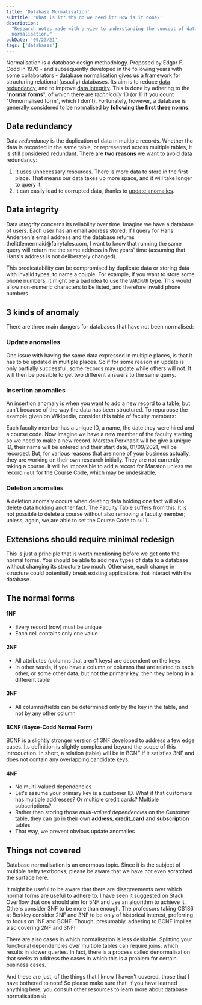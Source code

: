```yaml
---
title: 'Database Normalisation'
subtitle: 'What is it? Why do we need it? How is it done?'
description:
  "Research notes made with a view to understanding the concept of database
  normalisation."
pubDate: '09/23/21'
tags: ['databases']
---
```



Normalisation is a database design methodology. Proposed by Edgar F. Codd
in 1970 - and subsequently developed in the following years with some collaborators - database
normalisation gives us a framework for structuring relational (usually) databases. Its aim
is to reduce [data redundancy](#data-redundancy), and to improve [data integrity](#data-integrity).
This is done by adhering to the "**normal forms**", of which there are *technically* 10 (or
11 if you count "Unnormalised form", which I don't). Fortunately, however, a database is generally
considered to be normalised by **following the first three norms**.

## Data redundancy

Data _redundancy_ is the duplication of data in multiple records. Whether the data is
recorded in the same table, or represented across multiple tables, it is still considered
redundant. There are **two reasons** we want to avoid data redundancy:

1. It uses unnecessary resources. There is more data to store in the first place. That
   means our data takes up more space, and it will take longer to query it.
2. It can easily lead to corrupted data, thanks to <a href="#update-anomalies">update
   anomalies</a>.

## Data integrity

Data _integrity_ concerns its reliability over time. Imagine we have a database of users.
Each user has an email address stored. If I query for Hans Andersen's email address and
the database returns thelittlemermaid<span>@</span>fairytales.com, I want to know that
running the same query will return me the same address in five years' time (assuming that
Hans's address is not deliberately changed).

This predicatability can be compromised by duplicate data or storing data with invalid
types, to name a couple. For example, if you want to store some phone numbers, it might be
a bad idea to use the `VARCHAR` type. This would allow non-numeric characters to be
listed, and therefore invalid phone numbers.

## 3 kinds of anomaly

There are three main dangers for databases that have not been normalised:

### Update anomalies

One issue with having the same data expressed in multiple places, is that it has to be
updated in multiple places. So if for some reason an update is only partially successful,
some records may update while others will not. It will then be possible to get two
different answers to the same query.

### Insertion anomalies

An insertion anomaly is when you want to add a new record to a table, but can't because of
the way the data has been structured. To repurpose the example given on Wikipedia,
consider this table of faculty members:

<FacultyTable />

Each faculty member has a unique ID, a name, the date they were hired and a course code.
Now imagine we have a new member of the faculty starting so we need to make a new record.
Marston Porkhabit will be give a unique ID, their name will be entered and their start
date, 01/09/2021, will be recorded. But, for various reasons that are none of your
business actually, they are working on their own research initially. They are not
currently taking a course. It will be impossible to add a record for Marston unless we
record `null` for the Course Code, which may be undesirable.

### Deletion anomalies

A deletion anomaly occurs when deleting data holding one fact will also delete data
holding another fact. The Faculty Table suffers from this. It is not possible to delete a
course without also removing a faculty member; unless, again, we are able to set the
Course Code to `null`.

## Extensions should require minimal redesign

This is just a principle that is worth mentioning before we get onto the normal forms. You
should be able to add new types of data to a database without changing its structure too
much. Otherwise, each change in structure could potentially break existing applications
that interact with the database.

## The normal forms

#### 1NF

- Every record (row) must be unique
- Each cell contains only one value

#### 2NF

- All attributes (columns that aren't keys) are dependent on the keys
- In other words, if you have a column or columns that are related to each other, or some
  other data, but not the primary key, then they belong in a different table

#### 3NF

- All columns/fields can be determined only by the key in the table, and not by any other
  column

#### BCNF (Boyce-Codd Normal Form)

BCNF is a slightly stronger version of 3NF developed to address a few edge cases. Its
definition is slightly complex and beyond the scope of this introduction. In short, a
relation (table) will be in BCNF if it satisfies 3NF and does not contain any overlapping
candidate keys.

#### 4NF

- No multi-valued dependencies
- Let's assume your primary key is a customer ID. What if that customers has multiple
  addresses? Or multiple credit cards? Multiple subscriptions?
- Rather than storing those _multi-valued dependencies_ on the Customer table, they can go
  in their own **address**, **credit_card** and **subscription** tables
- That way, we prevent obvious update anomalies

## Things not covered

Database normalisation is an enormous topic. Since it is the subject of multiple hefty
textbooks, please be aware that we have not even scratched the surface here.

It might be useful to be aware that there are disagreements over which normal forms are
useful to adhere to. I have seen it suggested on Stack Overflow that one should aim for
5NF and use an algorithm to achieve it. Others consider 3NF to be more than enough. The
professors taking CS186 at Berkley consider 2NF and 3NF to be only of historical interest,
preferring to focus on 1NF and BCNF. Though, presumably, adhering to BCNF implies also
covering 2NF and 3NF!

There are also cases in which normalisation is less desirable. Splitting your functional
dependencies over multiple tables can require joins, which results in slower queries. In
fact, there is a process called denormalisation that seeks to address the cases in which
this is a problem for certain business cases.

And these are just, of the things that I know I haven't covered, those that I have
bothered to note! So please make sure that, if you have learned anything here, you consult
other resources to learn more about database normalisation 👍

